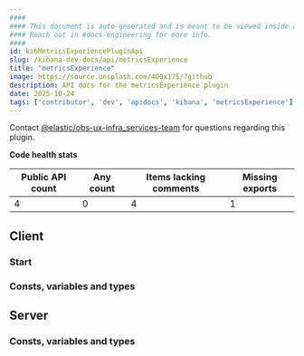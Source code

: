```yaml
---
####
#### This document is auto-generated and is meant to be viewed inside our experimental, new docs system.
#### Reach out in #docs-engineering for more info.
####
id: kibMetricsExperiencePluginApi
slug: /kibana-dev-docs/api/metricsExperience
title: "metricsExperience"
image: https://source.unsplash.com/400x175/?github
description: API docs for the metricsExperience plugin
date: 2025-10-24
tags: ['contributor', 'dev', 'apidocs', 'kibana', 'metricsExperience']
---
```




Contact [@elastic/obs-ux-infra_services-team](https://github.com/orgs/elastic/teams/obs-ux-infra_services-team) for questions regarding this plugin.

**Code health stats**

| Public API count  | Any count | Items lacking comments | Missing exports |
|-------------------|-----------|------------------------|-----------------|
| 4 | 0 | 4 | 1 |

## Client

### Start
<DocDefinitionList data={[metricsExperienceObj.client.start]}/>

### Consts, variables and types
<DocDefinitionList data={metricsExperienceObj.client.misc}/>

## Server

### Consts, variables and types
<DocDefinitionList data={metricsExperienceObj.server.misc}/>

